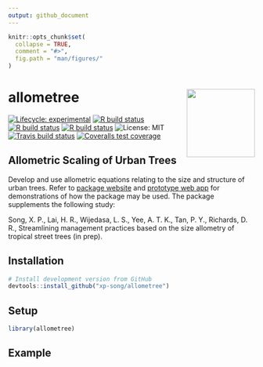 ```yaml
---
output: github_document
---
```


<!-- README.md is generated from README.Rmd. Please edit that file -->

```r
knitr::opts_chunk$set(
  collapse = TRUE,
  comment = "#>",
  fig.path = "man/figures/"
)
```

# allometree <a href='https://xp-song.github.io/allometree/'><img src='man/figures/logo.png' align="right" height="139" /></a>

<!-- badges: start -->
[![Lifecycle: experimental](https://img.shields.io/badge/lifecycle-experimental-orange.svg)](https://www.tidyverse.org/lifecycle/#experimental)
[![R build status](https://github.com/xp-song/allometree/workflows/R-CMD-check/badge.svg)](https://github.com/xp-song/allometree/actions)
[![R build status](https://github.com/xp-song/allometree/workflows/check-standard/badge.svg)](https://github.com/xp-song/allometree/actions)
[![R build status](https://github.com/xp-song/allometree/workflows/test-coverage/badge.svg)](https://github.com/xp-song/allometree/actions)
![License: MIT](https://img.shields.io/badge/License-MIT-blue.svg)
[![Travis build status](https://travis-ci.com/xp-song/allometree.svg?branch=master)](https://travis-ci.com/xp-song/allometree)
[![Coveralls test coverage](https://coveralls.io/repos/github/xp-song/allometree/badge.svg)](https://coveralls.io/r/xp-song/allometree?branch=master)
<!-- badges: end -->

## Allometric Scaling of Urban Trees

Develop and use allometric equations relating to the size and structure of urban trees. Refer to [package website](https://xp-song.github.io/allometree/) and [prototype web app](https://xpsong.shinyapps.io/allometree-sg/) for demonstrations of how the package may be used. The package supplements the following study:  

Song, X. P., Lai, H. R., Wijedasa, L. S., Yee, A. T. K., Tan, P. Y., Richards, D. R., Streamlining management practices based on the size allometry of tropical street trees (in prep). 

## Installation

```r
# Install development version from GitHub
devtools::install_github("xp-song/allometree")
```

## Setup

```r
library(allometree)
```

## Example

```r

```


